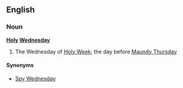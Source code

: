 ==English==

===Noun===
{{wikipedia}}
'''[[Holy]] [[Wednesday]]'''

# The Wednesday of [[Holy Week]]; the day before [[Maundy Thursday]]

====Synonyms====
*[[Spy Wednesday]]
